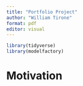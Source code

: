 ```yaml
---
title: "Portfolio Project"
author: "William Tirone"
format: pdf
editor: visual
---
```


```r
library(tidyverse)
library(modelfactory)
```

# Motivation

